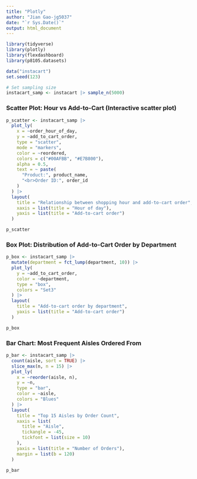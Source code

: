 ```yaml
---
title: "Plotly"
author: "Jian Gao-jg5037"
date: "`r Sys.Date()`"
output: html_document
---
```




```r
library(tidyverse)
library(plotly)
library(flexdashboard)
library(p8105.datasets)

data("instacart")
set.seed(123)

# Set sampling size
instacart_samp <- instacart |> sample_n(5000)
```




### Scatter Plot: Hour vs Add-to-Cart (Interactive scatter plot)

```r
p_scatter <- instacart_samp |>
  plot_ly(
    x = ~order_hour_of_day,
    y = ~add_to_cart_order,
    type = "scatter",
    mode = "markers",
    color = ~reordered,
    colors = c("#00AFBB", "#E7B800"),
    alpha = 0.5,
    text = ~ paste(
      "Product:", product_name,
      "<br>Order ID:", order_id
    )
  ) |>
  layout(
    title = "Relationship between shopping hour and add-to-cart order",
    xaxis = list(title = "Hour of day"),
    yaxis = list(title = "Add-to-cart order")
  )

p_scatter
```

### Box Plot: Distribution of Add-to-Cart Order by Department

```r
p_box <- instacart_samp |>
  mutate(department = fct_lump(department, 10)) |>
  plot_ly(
    y = ~add_to_cart_order,
    color = ~department,
    type = "box",
    colors = "Set3"
  ) |>
  layout(
    title = "Add-to-cart order by department",
    yaxis = list(title = "Add-to-cart order")
  )

p_box
```


### Bar Chart: Most Frequent Aisles Ordered From

```r
p_bar <- instacart_samp |>
  count(aisle, sort = TRUE) |>
  slice_max(n, n = 15) |>
  plot_ly(
    x = ~reorder(aisle, n),
    y = ~n,
    type = "bar",
    color = ~aisle,
    colors = "Blues"
  ) |>
  layout(
    title = "Top 15 Aisles by Order Count",
    xaxis = list(
      title = "Aisle",
      tickangle = -45,    
      tickfont = list(size = 10)
    ),
    yaxis = list(title = "Number of Orders"),
    margin = list(b = 120) 
  )

p_bar
```